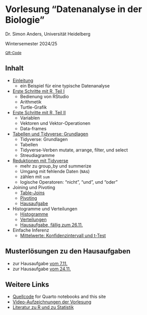 # Vorlesung "Datenanalyse in der Biologie"

Dr. Simon Anders, Universität Heidelberg

Wintersemester 2024/25

<small>[QR-Code](qr_url.html)</small>

## Inhalt

- [Einleitung](einleitung.html)
  - ein Beispiel für eine typische Datenanalyse
- [Erste Schritte mit R, Teil I](erste_schritte.html)
  - Bedienung von RStudio
  - Arithmetik
  - Turtle-Grafik
- [Erste Schritte mit R, Teil II](erste_schritte_2.html)
  - Variablen
  - Vektoren und Vektor-Operationen
  - Data-frames
- [Tabellen und Tidyverse: Grundlagen](tidyverse_intro.html)
  - Tidyverse: Grundlagen
  - Tabellen
  - Tidyverse-Verben mutate, arrange, filter, und select
  - Streudiagramme
- [Reduktionen mit Tidyverse](group_by.html)
  - mehr zu group_by und summerize
  - Umgang mit fehlende Daten (`NA`s)
  - zählen mit `sum`
  - logische Operatoren: "nicht", "und", und "oder"
- Joining und Pivoting
  - [Table-Joins](left_join.html)  
  - [Pivoting](pivoting.html)
  - [Hausaufgabe](hausaufgabe_join_pivot.html)
- Histogramme und Verteilungen
  - [Histogramme](histograms.html)
  - [Verteilungen](verteilungen.html)
  - [Hausaufgabe, fällig zum 26.11.](hausaufgabe_verteilungen.html)
- Einfache Inferenz  
  - [Mittelwerte: Konfidenzintervall und t-Test](confint_ttest.html)

## Musterlösungen zu den Hausaufgaben
- zur Hausaufgabe [vom 7.11.](Loesung_Hausaufgabe_2024-11-07.html)
- zur Hausaufgabe [vom 24.11.](Loesung_Hausaufgabe_2024-11-14.html)

## Weitere Links

- [Quellcode](https://github.com/anders-biostat/dabio24) for Quarto notebooks and this site
- [Video-Aufzeichnungen der Vorlesung](https://www.youtube.com/playlist?list=PL3RVGH-VQHwIF56KXWWgCsRLHgcxNVsrE)
- [Literatur zu R und zu Statistik](literature.html)
